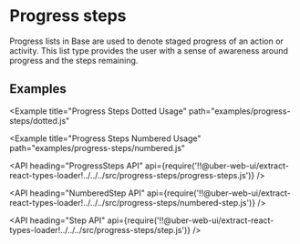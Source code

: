 <!--
Copyright (c) 2018 Uber Technologies, Inc.

This source code is licensed under the MIT license found in the
LICENSE file in the root directory of this source tree.
-->




# Progress steps

Progress lists in Base are used to denote staged progress of an action or activity. This
list type provides the user with a sense of awareness around progress and the steps remaining.

## Examples

<Example
  title="Progress Steps Dotted Usage"
  path="examples/progress-steps/dotted.js"
>
  <ProgressStepsDotted />
</Example>

<Example
  title="Progress Steps Numbered Usage"
  path="examples/progress-steps/numbered.js"
>
  <ProgressStepsNumbered />
</Example>

<API
  heading="ProgressSteps API"
  api={require('!!@uber-web-ui/extract-react-types-loader!../../../src/progress-steps/progress-steps.js')}
/>

<API
  heading="NumberedStep API"
  api={require('!!@uber-web-ui/extract-react-types-loader!../../../src/progress-steps/numbered-step.js')}
/>

<API
  heading="Step API"
  api={require('!!@uber-web-ui/extract-react-types-loader!../../../src/progress-steps/step.js')}
/>
